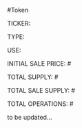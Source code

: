 #Token

TICKER: 

TYPE: 

USE: 

INITIAL SALE PRICE: #

TOTAL SUPPLY: #

TOTAL SALE SUPPLY: #

TOTAL OPERATIONS: #

to be updated...